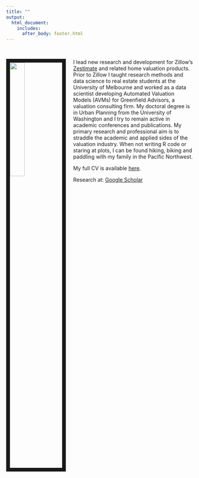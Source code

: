 ```yaml
---
title: ""
output: 
  html_document:
    includes:
      after_body: footer.html
---
```


&nbsp;
&nbsp;

<link rel="stylesheet" href="styles.css" type="text/css">

<img src="images/headshot_2021.png" style="width:28%; border:10px solid; margin-right: 20px" align="left">

I lead new research and development for Zillow’s [Zestimate](https://www.zillow.com/how-much-is-my-home-worth/) and related home valuation products.  Prior to Zillow I taught research methods and data science to real estate students at the University of Melbourne and worked as a data scientist developing Automated Valuation Models (AVMs) for Greenfield Advisors, a valuation consulting firm.   My doctoral degree is in Urban Planning from the University of Washington and I try to remain active in academic conferences and publications.  My primary research and professional aim is to straddle the academic and applied sides of the valuation industry.  When not writing R code or staring at plots, I can be found hiking, biking and paddling with my family in the Pacific Northwest. 

My full CV is available [here](files/krause_cv.pdf). 

Research at: [Google Scholar](https://scholar.google.com.au/citations?user=FN04yK0AAAAJ&hl=en)